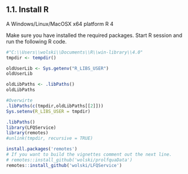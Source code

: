 ## 1.1. Install R

A Windows/Linux/MacOSX x64 platform R 4 

Make sure you have installed the required packages. Start R session and run the following R code.

```r
#"C:\\Users\\wolski\\Documents\\R\\win-library\\4.0"
tmpdir <- tempdir()

oldUserLib <- Sys.getenv("R_LIBS_USER")
oldUserLib

oldLibPaths <- .libPaths()
oldLibPaths

#Overwirte
.libPaths(c(tmpdir,oldLibPaths[[2]]))
Sys.setenv(R_LIBS_USER = tmpdir)

.libPaths()
library(LFQService)
library(remotes)
#unlink(tmpdir, recursive = TRUE)

```

```r

install.packages('remotes')
# If you want to build the vignettes comment out the next line.
# remotes::install_github('wolski/prolfquaData')
remotes::install_github('wolski/LFQService')

```


